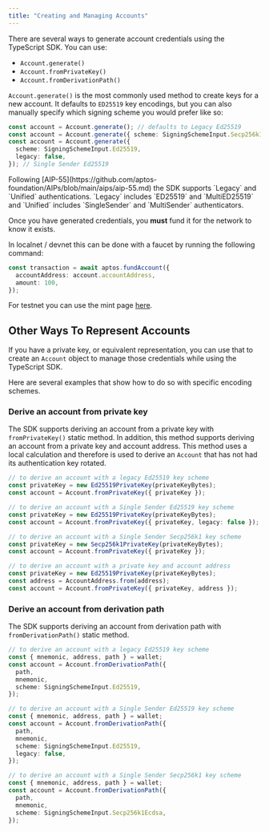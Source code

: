 ```yaml
---
title: "Creating and Managing Accounts"
---
```



There are several ways to generate account credentials using the TypeScript SDK. You can use:

- `Account.generate()`
- `Account.fromPrivateKey()`
- `Account.fromDerivationPath()`

`Account.generate()` is the most commonly used method to create keys for a new account.
It defaults to `ED25519` key encodings, but you can also manually specify which signing scheme you would prefer like so:

```typescript
const account = Account.generate(); // defaults to Legacy Ed25519
const account = Account.generate({ scheme: SigningSchemeInput.Secp256k1Ecdsa }); // Single Sender Secp256k1
const account = Account.generate({
  scheme: SigningSchemeInput.Ed25519,
  legacy: false,
}); // Single Sender Ed25519
```

<Aside type="note">
  Following [AIP-55](https://github.com/aptos-foundation/AIPs/blob/main/aips/aip-55.md) the SDK supports `Legacy` and `Unified` authentications. `Legacy` includes `ED25519` and `MultiED25519` and `Unified` includes `SingleSender` and `MultiSender` authenticators.
</Aside>

Once you have generated credentials, you **must** fund it for the network to know it exists.

In localnet / devnet this can be done with a faucet by running the following command:

```typescript filename="fund.ts"
const transaction = await aptos.fundAccount({
  accountAddress: account.accountAddress,
  amount: 100,
});
```

For testnet you can use the mint page [here](/network/faucet).

## Other Ways To Represent Accounts

If you have a private key, or equivalent representation, you can use that to create an `Account` object to manage those credentials while using the TypeScript SDK.

Here are several examples that show how to do so with specific encoding schemes.

### Derive an account from private key

The SDK supports deriving an account from a private key with `fromPrivateKey()` static method.
In addition, this method supports deriving an account from a private key and account address.
This method uses a local calculation and therefore is used to derive an `Account` that has not had its authentication key rotated.

```typescript
// to derive an account with a legacy Ed25519 key scheme
const privateKey = new Ed25519PrivateKey(privateKeyBytes);
const account = Account.fromPrivateKey({ privateKey });

// to derive an account with a Single Sender Ed25519 key scheme
const privateKey = new Ed25519PrivateKey(privateKeyBytes);
const account = Account.fromPrivateKey({ privateKey, legacy: false });

// to derive an account with a Single Sender Secp256k1 key scheme
const privateKey = new Secp256k1PrivateKey(privateKeyBytes);
const account = Account.fromPrivateKey({ privateKey });

// to derive an account with a private key and account address
const privateKey = new Ed25519PrivateKey(privateKeyBytes);
const address = AccountAddress.from(address);
const account = Account.fromPrivateKey({ privateKey, address });
```

### Derive an account from derivation path

The SDK supports deriving an account from derivation path with `fromDerivationPath()` static method.

```typescript
// to derive an account with a legacy Ed25519 key scheme
const { mnemonic, address, path } = wallet;
const account = Account.fromDerivationPath({
  path,
  mnemonic,
  scheme: SigningSchemeInput.Ed25519,
});

// to derive an account with a Single Sender Ed25519 key scheme
const { mnemonic, address, path } = wallet;
const account = Account.fromDerivationPath({
  path,
  mnemonic,
  scheme: SigningSchemeInput.Ed25519,
  legacy: false,
});

// to derive an account with a Single Sender Secp256k1 key scheme
const { mnemonic, address, path } = wallet;
const account = Account.fromDerivationPath({
  path,
  mnemonic,
  scheme: SigningSchemeInput.Secp256k1Ecdsa,
});
```

